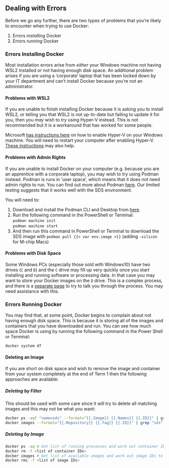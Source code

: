 ## Dealing with Errors

Before we go any further, there are two types of problems that you're likely to encounter when trying to use Docker:

1. Errors *installing* Docker
2. Errors *running* Docker

### Errors Installing Docker

Most installation errors arise from *either* your Windows machine not having WSL2 installed *or* not having enough disk space. An additional problem arises if you are using a 'corporate' laptop that has been locked down by your IT department and can't install Docker because you're not an administrator.

#### Problems with WSL2

If you are unable to finish installing Docker because it is asking you to install WSL2, or telling you that WSL2 is not up-to-date but failing to update it for you, then you *may* wish to try using Hyper-V instead. This is not recommended but it is a workaround that has worked for some people.

Microsoft [has instructions here](https://docs.microsoft.com/en-us/virtualization/hyper-v-on-windows/quick-start/enable-hyper-v) on how to enable Hyper-V on your Windows machine. You will need to restart your computer after enabling Hyper-V. [These instructions](https://techcommunity.microsoft.com/t5/educator-developer-blog/step-by-step-enabling-hyper-v-for-use-on-windows-11/ba-p/3745905) may also help.

#### Problems with Admin Rights

If you are unable to install Docker on your computer (e.g. because you are an apprentice with a corporate laptop), you may wish to try using Podman instead. Podman is runs in 'user space', which means that it does not need admin rights to run. You can find out more about Podman [here](https://podman.io/). Our limited testing suggests that it works well with the SDS environment. 

You will need to:

1. Download and install the Podman CLI and Desktop from [here](https://podman.io/).
2. Run the following command in the PowerShell or Terminal:<br />
`podman machine init`<br />`podman machine start`
1. And then run this command in PowerShell or Terminal to download the SDS image with `podman pull {{< var env.image >}}` (adding `-silicon` for M-chip Macs)

#### Problems with Disk Space

Some Windows PCs (especially those sold with Windows10) have two drives (`C` and `D`) and the `C` drive may fill up very quickly once you start installing and running software or processing data. In that case you may want to store your Docker images on the `D` drive. This is a complex process, and there is a [separate page](../docker/moving_to_d.qmd) to try to talk you through the process. You may need assistance with this.

### Errors Running Docker

You may find that, at some point, Docker begins to complain about not having enough disk space. This is because it is storing all of the images and containers that you have downloaded and run. You can see how much space Docker is using by running the following command in the Power Shell or Terminal:

```bash
docker system df
```

#### Deleting an Image

If you are short on disk space and wish to remove the image and container from your system completely at the end of Term 1 then the following approaches are available:

##### Deleting by Filter

This should be used with some care since it will try to delete all matching images and this may not be what you want:

```bash
docker ps -aqf "name=sds" --format="{{.Image}} {{.Names}} {{.ID}}" | grep "2019" | cut -d' ' -f3 | xargs docker rm -f
docker images --format="{{.Repository}} {{.Tag}} {{.ID}}" | grep "sds" | cut -d' ' -f3 | xargs docker rmi
```

##### Deleting by Image

```bash
docker ps -aq # Get list of running processes and work out container IDs to remove
docker rm -f <list of container IDs>
docker images # Get list of available images and work out image IDs to remove
docker rmi -f <list of image IDs>
```
